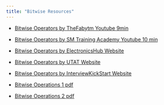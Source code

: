 ```yaml
---
title: "Bitwise Resources"
---
```


- [Bitwise Operators by TheFabytm Youtube 9min](https://www.youtube.com/watch?v=7LhsxYNAXvw&t=4s){target="_blank"}

- [Bitwise Operators by SM Training Academy Youtube 10 min](https://www.youtube.com/watch?v=s4E-JvgWccc&t=1s){target="_blank"}


- [Bitwise Operators by ElectronicsHub Website](https://www.electronicshub.org/bitwise-operators-in-microcontroller-programming/){target="_blank"}

- [Bitwise Operators by UTAT Website](https://utat-ss.readthedocs.io/en/master/c-programming/bitwise-operators.html){target="_blank"}

- [Bitwise Operators by InterviewKickStart Website](https://interviewkickstart.com/blogs/interview-questions/bit-manipulation){target="_blank"}

- [Bitwise Operations 1 pdf](assets/Bitwise-R1.pdf){target="_blank"}

- [Bitwise Operations 2 pdf](assets/Bitwise-R2.pdf){target="_blank"}



